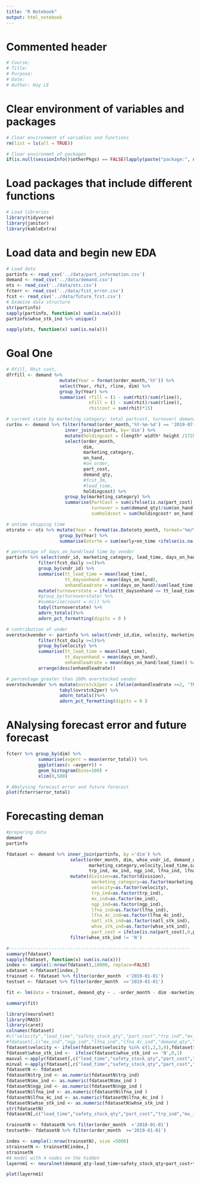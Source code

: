 ```yaml
---
title: "R Notebook"
output: html_notebook
---
```



Commented header  
=========================================

```r
# Course: 
# Title: 
# Purpose: 
# Date: 
# Author: Huy LE
```


Clear environment of variables and packages  
=========================================

```r

# Clear environment of variables and functions
rm(list = ls(all = TRUE)) 

# Clear environmet of packages
if(is.null(sessionInfo()$otherPkgs) == FALSE)lapply(paste("package:", names(sessionInfo()$otherPkgs), sep=""), detach, character.only = TRUE, unload = TRUE)

```

Load packages that include different functions  
=========================================


```r
# Load libraries
library(tidyverse)
library(janitor)
library(kableExtra)
```

Load data and begin new EDA  
=========================================


```r
# Load data 
partinfo <- read_csv('../data/part_information.csv')
demand <- read_csv('../data/demand.csv')
ots <- read_csv('../data/ots.csv')
fcterr <- read_csv('../data/fcst_error.csv')
fcst <- read_csv('../data/future_fcst.csv')
# Examine data structure 
str(partinfo)
sapply(partinfo, function(x) sum(is.na(x)))
partinfo$whse_stk_ind %>% unique()

sapply(ots, function(x) sum(is.na(x)))
```

Goal One
=========================================
```r
# Rfill, Rhit cost,
dfrfill <- demand %>%
                    mutate(Year = format(order_month,'%Y')) %>%
                    select(Year, rhit, rline, dim) %>%
                    group_by(Year) %>%
                    summarise( rfill = (1 - sum(rhit)/sum(rline)),
                               nfill = (1 - sum(rhit)/sum(rline)),
                               rhitcost = sum(rhit)*15)

# current state by marketing category: total partcost, turnover( demand/stocks), holding cost
curInv <- demand %>% filter(format(order_month,'%Y-%m-%d') == '2019-07-01', whse_vndr_id != 'N' ) %>%
                      inner_join(partinfo, by='dim') %>%
                      mutate(holdingcost = (length* width* height /1728)*5.5/12) %>%
                      select(order_month,
                             dim, 
                             marketing_category, 
                             on_hand, 
                             #on_order, 
                             part_cost,
                             demand_qty, 
                             #fcst_3m, 
                             #lead_time,
                             holdingcost) %>%
                      group_by(marketing_category) %>%
                      summarise(PartCost = sum(ifelse(is.na(part_cost),0, part_cost)*on_hand),
                                turnover = sum(demand_qty)/sum(on_hand),
                                sumholdcost = sum(holdingcost* on_hand))

# ontime shipping time
otsrate <- ots %>% mutate(Year = format(as.Date(ots_month, format='%m/%d/%Y'),'%Y')) %>%
                    group_by(Year) %>%
                    summarise(otsrte = sum(early+on_time +ifelse(is.na(pd_shipped),0,pd_shipped))/sum(past_due+total_all))

# percentage of days_on_hand/lead time by vendor
partinfo %>% select(vndr_id, marketing_category, lead_time, days_on_hand, fcst_daily) %>%
            filter(fcst_daily >=1)%>%
            group_by(vndr_id) %>%
            summarise(tt_lead_time = mean(lead_time),
                      tt_daysonhand = mean(days_on_hand),
                      onhandleadrate = sum(days_on_hand)/sum(lead_time)) %>%
            mutate(turnoverstate = ifelse(tt_daysonhand <= tt_lead_time,'under','over')) %>% 
            #group_by(turnoverstate) %>%
            #summarise(count = n()) %>%
            tabyl(turnoverstate) %>%
            adorn_totals()%>%
            adorn_pct_formatting(digits = 0 )

# contribution of under 
overstockvendor <- partinfo %>% select(vndr_id,dim, velocity, marketing_category, lead_time, days_on_hand, fcst_daily) %>%
            filter(fcst_daily >=1)%>%
            group_by(velocity) %>% 
            summarise(tt_lead_time = mean(lead_time),
                      tt_daysonhand = mean(days_on_hand),
                      onhandleadrate = mean(days_on_hand/lead_time)) %>%
            arrange(desc(onhandleadrate))

# percentage greater than 200% overstocked vendor
overstockvendor %>% mutate(ovrstck2per = ifelse(onhandleadrate >=2, 'TRUE','FALSE')) %>%
                    tabyl(ovrstck2per) %>%
                    adorn_totals()%>%
                    adorn_pct_formatting(digits = 0 )


```
ANalysing forecast error and future forecast
=============================================
```r
fcterr %>% group_by(dim) %>%
            summarise(avgerr = mean(error_total)) %>%
            ggplot(aes(x =avgerr)) +
            geom_histogram(bins=100) +
            xlim(0,500)

# ANalysing forecast error and future forecast
plot(fcterr$error_total)
```

Forecasting deman
====================================================
```r
#preparing data
demand
partinfo

fdataset <- demand %>% inner_join(partinfo, by ='dim') %>%
                        select(order_month, dim, whse_vndr_id, demand_qty, division,
                               marketing_category,velocity,lead_time,safety_stock_qty, part_cost,
                               trp_ind, mx_ind, ngp_ind, lfna_ind, lfna_4c_ind, natl_stk_ind, whse_stk_ind) %>%
                        mutate(division=as.factor(division), 
                                marketing_category=as.factor(marketing_category),
                                velocity=as.factor(velocity),
                                trp_ind=as.factor(trp_ind), 
                                mx_ind=as.factor(mx_ind),
                                ngp_ind=as.factor(ngp_ind), 
                                lfna_ind=as.factor(lfna_ind), 
                                lfna_4c_ind=as.factor(lfna_4c_ind), 
                                natl_stk_ind=as.factor(natl_stk_ind), 
                                whse_stk_ind=as.factor(whse_stk_ind),
                                part_cost = ifelse(is.na(part_cost),0,part_cost)) %>%
                        filter(whse_stk_ind != 'N')

#--------------------------------------------------------------------
summary(fdataset)
sapply(fdataset, function(x) sum(is.na(x)))
index <- sample(1:nrow(fdataset),10000, replace=FALSE)
sdataset <-fdataset[index,]
trainset <- fdataset %>% filter(order_month  <'2019-01-01')
testset <- fdataset %>% filter(order_month  >='2019-01-01')

fit <- lm(data = trainset, demand_qty ~ . -order_month - dim -marketing_category-whse_vndr_id -natl_stk_ind)

summary(fit)
```

```r
library(neuralnet)
library(MASS)
library(caret)
colnames(fdataset)
#c("velocity","lead_time","safety_stock_qty","part_cost","trp_ind","mx_ind","ngp_ind","lfna_ind","lfna_4c_ind","whse_stk_ind" )
#fdataset[,c("mx_ind","ngp_ind","lfna_ind","lfna_4c_ind","demand_qty","lead_time","safety_stock_qty","part_cost")]
fdataset$velocity <- ifelse(fdataset$velocity %in% c(1,2,3,9),fdataset$velocity,10)
fdataset$whse_stk_ind <-  ifelse(fdataset$whse_stk_ind == 'N',0,1)
maxval <-apply(fdataset[,c("lead_time","safety_stock_qty","part_cost","trp_ind","mx_ind","ngp_ind","lfna_ind","lfna_4c_ind","whse_stk_ind" )],2,max)
minval <-apply(fdataset[,c("lead_time","safety_stock_qty","part_cost","trp_ind","mx_ind","ngp_ind","lfna_ind","lfna_4c_ind","whse_stk_ind" )],2,min)
fdatasetN <- fdataset
fdatasetN$trp_ind <- as.numeric(fdatasetN$trp_ind)
fdatasetN$mx_ind <- as.numeric(fdatasetN$mx_ind ) 
fdatasetN$ngp_ind <- as.numeric(fdatasetN$ngp_ind ) 
fdatasetN$lfna_ind <- as.numeric(fdatasetN$lfna_ind ) 
fdatasetN$lfna_4c_ind <- as.numeric(fdatasetN$lfna_4c_ind ) 
fdatasetN$whse_stk_ind <- as.numeric(fdatasetN$whse_stk_ind ) 
str(fdatasetN)
fdatasetN[,c("lead_time","safety_stock_qty","part_cost","trp_ind","mx_ind","ngp_ind","lfna_ind","lfna_4c_ind","whse_stk_ind" )] <- as.data.frame(scale(fdatasetN[,c("lead_time","safety_stock_qty","part_cost","trp_ind","mx_ind","ngp_ind","lfna_ind","lfna_4c_ind","whse_stk_ind" )], center = minval, scale = (as.numeric(maxval)-as.numeric(minval))))

trainsetN <- fdatasetN %>% filter(order_month  <'2018-01-01')
testsetN<- fdatasetN %>% filter(order_month  >='2019-01-01')

index <- sample(1:nrow(trainsetN), size =5000)
strainsetN <- trainsetN[index,]
strainsetN
#A model with 4 nodes on the hidden 
layernm1 <- neuralnet(demand_qty~lead_time+safety_stock_qty+part_cost+trp_ind, hidden = c(2), data=strainsetN,stepmax=1e6)

plot(layernm1)
```

